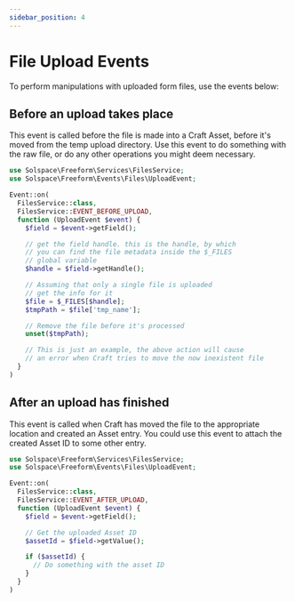 ```yaml
---
sidebar_position: 4
---
```


# File Upload Events

To perform manipulations with uploaded form files, use the events below:

## Before an upload takes place

This event is called before the file is made into a Craft Asset, before it's moved from the temp upload directory. Use this event to do something with the raw file, or do any other operations you might deem necessary.

```php
use Solspace\Freeform\Services\FilesService;
use Solspace\Freeform\Events\Files\UploadEvent;

Event::on(
  FilesService::class,
  FilesService::EVENT_BEFORE_UPLOAD,
  function (UploadEvent $event) {
    $field = $event->getField();

    // get the field handle. this is the handle, by which
    // you can find the file metadata inside the $_FILES
    // global variable
    $handle = $field->getHandle();

    // Assuming that only a single file is uploaded
    // get the info for it
    $file = $_FILES[$handle];
    $tmpPath = $file['tmp_name'];

    // Remove the file before it's processed
    unset($tmpPath);

    // This is just an example, the above action will cause
    // an error when Craft tries to move the now inexistent file
  }
)
```

## After an upload has finished

This event is called when Craft has moved the file to the appropriate location and created an Asset entry. You could use this event to attach the created Asset ID to some other entry.

```php
use Solspace\Freeform\Services\FilesService;
use Solspace\Freeform\Events\Files\UploadEvent;

Event::on(
  FilesService::class,
  FilesService::EVENT_AFTER_UPLOAD,
  function (UploadEvent $event) {
    $field = $event->getField();

    // Get the uploaded Asset ID
    $assetId = $field->getValue();

    if ($assetId) {
      // Do something with the asset ID
    }
  }
)
```
